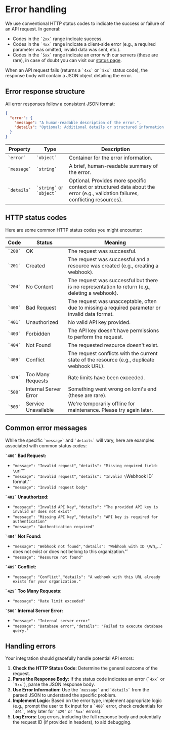 # **Error handling**

We use conventional HTTP status codes to indicate the success or failure of an API request. In general:

-   Codes in the `` `2xx` `` range indicate success.
-   Codes in the `` `4xx` `` range indicate a client-side error (e.g., a required parameter was omitted, invalid data was sent, etc.).
-   Codes in the `` `5xx` `` range indicate an error with our servers (these are rare), in case of doubt you can visit our [status page](https://status.lomi.africa).

When an API request fails (returns a `` `4xx` `` or `` `5xx` `` status code), the response body will contain a JSON object detailing the error.

## **Error response structure**

All error responses follow a consistent JSON format:

```json filename="Example of an error response"
{
  "error": {
    "message": "A human-readable description of the error.",
    "details": "Optional: Additional details or structured information about the error."
  }
}
```

| Property    | Type                   | Description                                                    |
| ----------- | ---------------------- | -------------------------------------------------------------- |
| `` `error` ``     | `` `object` ``                 | Container for the error information.                           |
| `` `message` ``   | `` `string` ``                 | A brief, human-readable summary of the error.                  |
| `` `details` ``   | `` `string` `` or `` `object` ``       | Optional. Provides more specific context or structured data about the error (e.g., validation failures, conflicting resources). |

## **HTTP status codes**

Here are some common HTTP status codes you might encounter:

| Code | Status                  | Meaning                                                                                     |
| ---- | ----------------------- | ------------------------------------------------------------------------------------------- |
| `` `200` ``  | OK                      | The request was successful.                                                                 |
| `` `201` ``  | Created                 | The request was successful and a resource was created (e.g., creating a webhook).         |
| `` `204` ``  | No Content              | The request was successful but there is no representation to return (e.g., deleting a webhook). |
| `` `400` ``  | Bad Request             | The request was unacceptable, often due to missing a required parameter or invalid data format. |
| `` `401` ``  | Unauthorized            | No valid API key provided.                                                                  |
| `` `403` ``  | Forbidden               | The API key doesn't have permissions to perform the request.                                |
| `` `404` ``  | Not Found               | The requested resource doesn't exist.                                                       |
| `` `409` ``  | Conflict                | The request conflicts with the current state of the resource (e.g., duplicate webhook URL). |
| `` `429` ``  | Too Many Requests       | Rate limits have been exceeded.                                                             |
| `` `500` ``  | Internal Server Error   | Something went wrong on lomi's end (these are rare).                                        |
| `` `503` ``  | Service Unavailable     | We're temporarily offline for maintenance. Please try again later.                           |

## **Common error messages**

While the specific `` `message` `` and `` `details` `` will vary, here are examples associated with common status codes:

**`` `400` `` Bad Request:**

-   `"message": "Invalid request"`, `"details": "Missing required field: \`url\`"`
-   `"message": "Invalid request"`, `"details": "Invalid \`Webhook ID\` format."`
-   `"message": "Invalid request body"`

**`` `401` `` Unauthorized:**

-   `"message": "Invalid API key"`, `"details": "The provided API key is invalid or does not exist"`
-   `"message": "Missing API key"`, `"details": "API key is required for authentication"`
-   `"message": "Authentication required"`

**`` `404` `` Not Found:**

-   `"message": "Webhook not found"`, `"details": "Webhook with ID \`wh_...\` does not exist or does not belong to this organization."`
-   `"message": "Resource not found"`

**`` `409` `` Conflict:**

-   `"message": "Conflict"`, `"details": "A webhook with this URL already exists for your organization."`

**`` `429` `` Too Many Requests:**

-   `"message": "Rate limit exceeded"`

**`` `500` `` Internal Server Error:**

-   `"message": "Internal server error"`
-   `"message": "Database error"`, `"details": "Failed to execute database query."`

## **Handling errors**

Your integration should gracefully handle potential API errors:

1.  **Check the HTTP Status Code:** Determine the general outcome of the request.
2.  **Parse the Response Body:** If the status code indicates an error (`` `4xx` `` or `` `5xx` ``), parse the JSON response body.
3.  **Use Error Information:** Use the `` `message` `` and `` `details` `` from the parsed JSON to understand the specific problem.
4.  **Implement Logic:** Based on the error type, implement appropriate logic (e.g., prompt the user to fix input for a `` `400` `` error, check credentials for `` `401` ``, retry later for `` `429` `` or `` `5xx` `` errors).
5.  **Log Errors:** Log errors, including the full response body and potentially the request ID (if provided in headers), to aid debugging. 